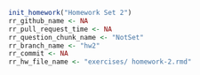 ```r
init_homework("Homework Set 2")
rr_github_name <- NA
rr_pull_request_time <- NA
rr_question_chunk_name <- "NotSet"
rr_branch_name <- "hw2"
rr_commit <- NA
rr_hw_file_name <- "exercises/ homework-2.rmd"
```


